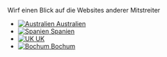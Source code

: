:::::{.iihrn-section #international-section}
::::{.column-body}

[Wirf einen Blick auf die Websites anderer Mitstreiter]{.strong .small}

:::{.flags}
- [![Australien](/assets/flags/es.svg) Australien](https://isithotrightnow.com/)
- [![Spanien](/assets/flags/es.svg) Spanien](https://hoyextremo.com/)
- [![UK](/assets/flags/gb.svg) UK](https://istheukhotrightnow.com/)
- [![Bochum](/assets/flags/bochum.svg) Bochum](https://scp.geographie.rub.de/isithot/lmss)
:::

::::
:::::
